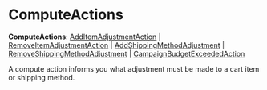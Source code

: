 
# ComputeActions

 **ComputeActions**: [AddItemAdjustmentAction](../interfaces/types.PromotionTypes.AddItemAdjustmentAction.mdx) \| [RemoveItemAdjustmentAction](../interfaces/types.PromotionTypes.RemoveItemAdjustmentAction.mdx) \| [AddShippingMethodAdjustment](../interfaces/types.PromotionTypes.AddShippingMethodAdjustment.mdx) \| [RemoveShippingMethodAdjustment](../interfaces/types.PromotionTypes.RemoveShippingMethodAdjustment.mdx) \| [CampaignBudgetExceededAction](../interfaces/types.PromotionTypes.CampaignBudgetExceededAction.mdx)

A compute action informs you what adjustment must be made to a cart item or shipping method.
